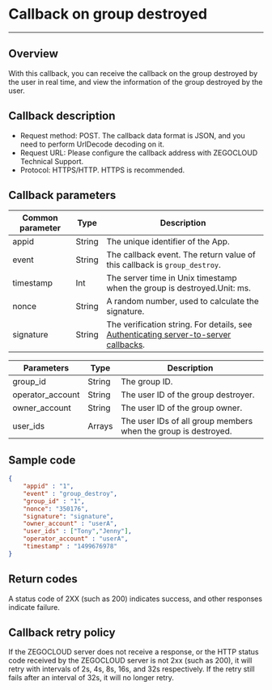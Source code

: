 # Callback on group destroyed

---

## Overview

With this callback, you can receive the callback on the group destroyed by the user in real time, and view the information of the group destroyed by the user.

## Callback description

- Request method: POST.
  <Note title="Note">
  The callback data format is JSON, and you need to perform UrlDecode decoding on it.
  </Note>
- Request URL: Please configure the callback address with ZEGOCLOUD Technical Support.
- Protocol: HTTPS/HTTP. HTTPS is recommended.

## Callback parameters

| Common parameter | Type | Description |
|------|------|------|
| appid | String | The unique identifier of the App. |
| event | String | The callback event. The return value of this callback is `group_destroy`. |
| timestamp | Int | The server time in Unix timestamp when the group is destroyed.Unit: ms. |
| nonce | String | A random number, used to calculate the signature. |
| signature | String | The verification string. For details, see [Authenticating server-to-server callbacks](./../Authenticating%20server-to-server%20callbacks.mdx). |

| Parameters | Type | Description |
|------|------|------|
| group_id | String | The group ID. |
| operator_account | String | The user ID of the group destroyer. |
| owner_account | String | The user ID of the group owner. |
| user_ids | Arrays | The user IDs of all group members when the group is destroyed. |

## Sample code

```json
{
    "appid" : "1",
    "event" : "group_destroy",
    "group_id" : "1",
    "nonce": "350176",
    "signature": "signature",
    "owner_account" : "userA",
    "user_ids" : ["Tony","Jenny"],
    "operator_account" : "userA",
    "timestamp" : "1499676978"
}
```

## Return codes

A status code of 2XX (such as 200) indicates success, and other responses indicate failure.

## Callback retry policy

If the ZEGOCLOUD server does not receive a response, or the HTTP status code received by the ZEGOCLOUD server is not 2xx (such as 200), it will retry with intervals of 2s, 4s, 8s, 16s, and 32s respectively. If the retry still fails after an interval of 32s, it will no longer retry.
